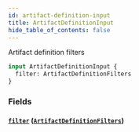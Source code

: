 ```yaml
---
id: artifact-definition-input
title: ArtifactDefinitionInput
hide_table_of_contents: false
---
```



Artifact definition filters

```graphql
input ArtifactDefinitionInput {
  filter: ArtifactDefinitionFilters
}
```


### Fields

#### [`filter`](#) ([`ArtifactDefinitionFilters`](/swapi/inputs/artifact-definition-filters))






